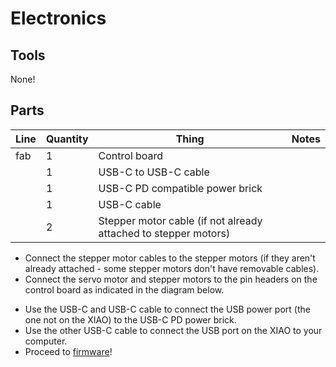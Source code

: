 
# Electronics

## Tools

None!

## Parts

| Line | Quantity | Thing                                                           | Notes |
| ---- | -------- | --------------------------------------------------------------- | ----- |
| fab  | 1        | Control board                                                   |       |
|      | 1        | USB-C to USB-C cable                                            |       |
|      | 1        | USB-C PD compatible power brick                                 |       |
|      | 1        | USB-C cable                                                     |       |
|      | 2        | Stepper motor cable (if not already attached to stepper motors) |       |

- Connect the stepper motor cables to the stepper motors (if they aren't already attached - some stepper motors don't have removable cables).
- Connect the servo motor and stepper motors to the pin headers on the control board as indicated in the diagram below.

<HImg src={imgControlBoard} alt="assembled control board with annotations" />

- Use the USB-C and USB-C cable to connect the USB power port (the one not on the XIAO) to the USB-C PD power brick.
- Use the other USB-C cable to connect the USB port on the XIAO to your computer.
- Proceed to [firmware](firmware)!
